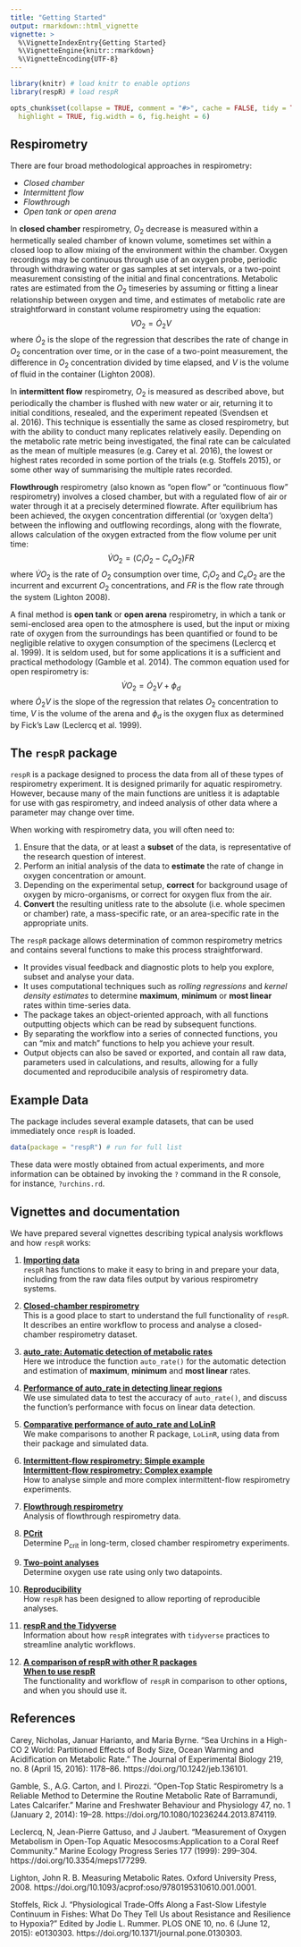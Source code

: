 ```yaml
---
title: "Getting Started"
output: rmarkdown::html_vignette
vignette: >
  %\VignetteIndexEntry{Getting Started}
  %\VignetteEngine{knitr::rmarkdown}
  %\VignetteEncoding{UTF-8}
---
```


```r
library(knitr) # load knitr to enable options
library(respR) # load respR

opts_chunk$set(collapse = TRUE, comment = "#>", cache = FALSE, tidy = TRUE, 
  highlight = TRUE, fig.width = 6, fig.height = 6)
```

## Respirometry

There are four broad methodological approaches in respirometry: 

- *Closed chamber* 
- *Intermittent flow* 
- *Flowthrough* 
- *Open tank or open arena*

In **closed chamber** respirometry, $O_2$ decrease is measured within a hermetically sealed chamber of known volume, sometimes set within a closed loop to allow mixing of the environment within the chamber. Oxygen recordings may be continuous through use of an oxygen probe, periodic through withdrawing water or gas samples at set intervals, or a two-point measurement consisting of the initial and final concentrations. Metabolic rates are estimated from the $O_2$ timeseries by assuming or fitting a linear relationship between oxygen and time, and estimates of metabolic rate are straightforward in constant volume respirometry using the equation: $$VO_2 = \dot O_2V$$ where $\dot O_2$ is the slope of the regression that describes the rate of change in $O_2$ concentration over time, or in the case of a two-point measurement, the difference in $O_2$ concentration divided by time elapsed, and $V$ is the volume of fluid in the container (Lighton 2008).

In **intermittent flow** respirometry, $O_2$ is measured as described above, but periodically the chamber is flushed with new water or air, returning it to initial conditions, resealed, and the experiment repeated (Svendsen et al. 2016). This technique is essentially the same as closed respirometry, but with the ability to conduct many replicates relatively easily. Depending on the metabolic rate metric being investigated, the final rate can be calculated as the mean of multiple measures (e.g. Carey et al. 2016), the lowest or highest rates recorded in some portion of the trials (e.g. Stoffels 2015), or some other way of summarising the multiple rates recorded.

**Flowthrough** respirometry (also known as "open flow" or "continuous flow" respirometry) involves a closed chamber, but with a regulated flow of air or water through it at a precisely determined flowrate. After equilibrium has been achieved, the oxygen concentration differential (or 'oxygen delta') between the inflowing and outflowing recordings, along with the flowrate, allows calculation of the oxygen extracted from the flow volume per unit time: $$\dot{V}O_2 = (C_iO_2 - C_eO_2)FR$$ where $\dot{V}O_2$ is the rate of $O_2$ consumption over time, $C_iO_2$ and $C_eO_2$ are the incurrent and excurrent $O_2$ concentrations, and $FR$ is the flow rate through the system (Lighton 2008).

A final method is **open tank** or **open arena** respirometry, in which a tank or semi-enclosed area open to the atmosphere is used, but the input or mixing rate of oxygen from the surroundings has been quantified or found to be negligible relative to oxygen consumption of the specimens (Leclercq et al. 1999). It is seldom used, but for some applications it is a sufficient and practical methodology (Gamble et al. 2014). The common equation used for open respirometry is: $$\dot{V}O_2 = \dot O_2V + \phi_d$$ where $\dot O_2V$ is the slope of the regression that relates $O_2$ concentration to time, $V$ is the volume of the arena and $\phi_d$ is the oxygen flux as determined by Fick's Law (Leclercq et al. 1999).


## The `respR` package

`respR` is a package designed to process the data from all of these types of respirometry experiment. It is designed primarily for aquatic respirometry. However, because many of the main functions are unitless it is adaptable for use with gas respirometry, and indeed analysis of other data where a parameter may change over time. 

When working with respirometry data, you will often need to:

1. Ensure that the data, or at least a **subset** of the data, is representative of the research question of interest.
2. Perform an initial analysis of the data to **estimate** the rate of change in oxygen concentration or amount.
3. Depending on the experimental setup, **correct** for background usage of oxygen by micro-organisms, or correct for oxygen flux from the air.
4. **Convert** the resulting unitless rate to the absolute (i.e. whole specimen or chamber) rate, a mass-specific rate, or an area-specific rate in the appropriate units.

The `respR` package allows determination of common respirometry metrics and contains several functions to make this process straightforward.

- It provides visual feedback and diagnostic plots to help you explore, subset and analyse your data.
- It uses computational techniques such as *rolling regressions* and *kernel density estimates* to determine **maximum**, **minimum** or **most linear** rates within time-series data.
- The package takes an object-oriented approach, with all functions outputting objects which can be read by subsequent functions.
- By separating the workflow into a series of connected functions, you can "mix and match" functions to help you achieve your result.
- Output objects can also be saved or exported, and contain all raw data, parameters used in calculations, and results, allowing for a fully documented and reproducibile analysis of respirometry data.

## Example Data

The package includes several example datasets,  that can be used immediately once `respR` is loaded. 

```r
data(package = "respR") # run for full list
```

These data were mostly obtained from actual experiments, and more information can be obtained by invoking the `?` command in the R console, for instance, `?urchins.rd`. 

## Vignettes and documentation 

<!-- As well as through invoking the `?` command in R, documentation for the functions in `respR` can be found in the [Reference](https://januarharianto.github.io/respR/reference/index.html) link at the top of this page.  -->
<!-- In addition, we have prepared several vignettes describing typical analysis workflows found under **Articles**, or via these links: -->
We have prepared several vignettes describing typical analysis workflows and how `respR` works:

1. **[Importing data](https://januarharianto.github.io/respR/articles/importing.html)**  
`respR` has functions to make it easy to bring in and prepare your data, including from the raw data files output by various respirometry systems.

2. **[Closed-chamber respirometry](https://januarharianto.github.io/respR/articles/closed.html)**  
This is a good place to start to understand the full functionality of `respR`. It describes an entire workflow to process and analyse a closed-chamber respirometry dataset.

3. **[auto_rate: Automatic detection of metabolic rates](https://januarharianto.github.io/respR/articles/auto_rate.html)**  
Here we introduce the function `auto_rate()` for the automatic detection and estimation of **maximum**, **minimum** and **most linear** rates.

4. **[Performance of auto_rate in detecting linear regions](https://januarharianto.github.io/respR/articles/performance.html)**  
We use simulated data to test the accuracy of `auto_rate()`, and discuss the function's performance with focus on linear data detection.

5. **[Comparative performance of auto_rate and LoLinR](https://januarharianto.github.io/respR/articles/auto_rate_comp.html)**  
We make comparisons to another R package, `LoLinR`, using data from their package and simulated data. 

6. **[Intermittent-flow respirometry: Simple example](https://januarharianto.github.io/respR/articles/intermittent.html)**  
    **[Intermittent-flow respirometry: Complex example](https://januarharianto.github.io/respR/articles/intermittent2.html)**  
How to analyse simple and more complex intermittent-flow respirometry experiments.

7. **[Flowthrough respirometry](https://januarharianto.github.io/respR/articles/flowthrough.html)**  
Analysis of flowthrough respirometry data.

8. **[PCrit](https://januarharianto.github.io/respR/articles/pcrit.html)**  
Determine P~crit~ in long-term, closed chamber respirometry experiments.

9. **[Two-point analyses](https://januarharianto.github.io/respR/articles/twopoint.html)**  
Determine oxygen use rate using only two datapoints.

10. **[Reproducibility](https://januarharianto.github.io/respR/articles/reproducibility.html)**  
How `respR` has been designed to allow reporting of reproducible analyses.

11. **[respR and the Tidyverse](https://januarharianto.github.io/respR/articles/tidyverse.html)**  
Information about how `respR` integrates with `tidyverse` practices to streamline analytic workflows.

12. **[A comparison of respR with other R packages](https://januarharianto.github.io/respR/articles/packages_comp.html)**  
    **[When to use respR](https://januarharianto.github.io/respR/articles/usage.html)**  
The functionality and workflow of `respR` in comparison to other options, and when you should use it.


## References

Carey, Nicholas, Januar Harianto, and Maria Byrne. “Sea Urchins in a High-CO 2 World: Partitioned Effects of Body Size, Ocean Warming and Acidification on Metabolic Rate.” The Journal of Experimental Biology 219, no. 8 (April 15, 2016): 1178–86. https://doi.org/10.1242/jeb.136101.

Gamble, S., A.G. Carton, and I. Pirozzi. “Open-Top Static Respirometry Is a Reliable Method to Determine the Routine Metabolic Rate of Barramundi, Lates Calcarifer.” Marine and Freshwater Behaviour and Physiology 47, no. 1 (January 2, 2014): 19–28. https://doi.org/10.1080/10236244.2013.874119.

Leclercq, N, Jean-Pierre Gattuso, and J Jaubert. “Measurement of Oxygen Metabolism in Open-Top Aquatic Mesocosms:Application to a Coral Reef Community.” Marine Ecology Progress Series 177 (1999): 299–304. https://doi.org/10.3354/meps177299.

Lighton, John R. B. Measuring Metabolic Rates. Oxford University Press, 2008. https://doi.org/10.1093/acprof:oso/9780195310610.001.0001.

Stoffels, Rick J. “Physiological Trade-Offs Along a Fast-Slow Lifestyle Continuum in Fishes: What Do They Tell Us about Resistance and Resilience to Hypoxia?” Edited by Jodie L. Rummer. PLOS ONE 10, no. 6 (June 12, 2015): e0130303. https://doi.org/10.1371/journal.pone.0130303.
